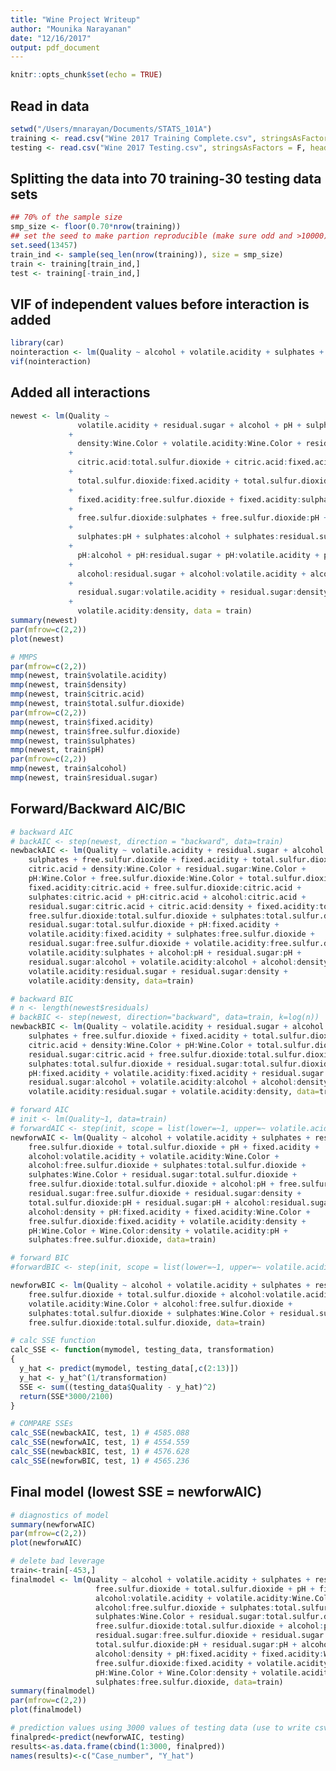```yaml
---
title: "Wine Project Writeup"
author: "Mounika Narayanan"
date: "12/16/2017"
output: pdf_document
---
```


```r
knitr::opts_chunk$set(echo = TRUE)
```

## Read in data
```r
setwd("/Users/mnarayan/Documents/STATS_101A")
training <- read.csv("Wine 2017 Training Complete.csv", stringsAsFactors = F, header = T)
testing <- read.csv("Wine 2017 Testing.csv", stringsAsFactors = F, header = T)
```

## Splitting the data into 70 training-30 testing data sets
```r
## 70% of the sample size 
smp_size <- floor(0.70*nrow(training))
## set the seed to make partion reproducible (make sure odd and >10000)
set.seed(13457)
train_ind <- sample(seq_len(nrow(training)), size = smp_size)
train <- training[train_ind,]
test <- training[-train_ind,]
```

## VIF of independent values before interaction is added
```r
library(car)
nointeraction <- lm(Quality ~ alcohol + volatile.acidity + sulphates + residual.sugar + free.sulfur.dioxide + total.sulfur.dioxide + pH + fixed.acidity + citric.acid + chlorides, data = train)
vif(nointeraction)
```

## Added all interactions
```r
newest <- lm(Quality ~ 
               volatile.acidity + residual.sugar + alcohol + pH + sulphates + free.sulfur.dioxide + fixed.acidity + total.sulfur.dioxide + citric.acid 
             +
               density:Wine.Color + volatile.acidity:Wine.Color + residual.sugar:Wine.Color + alcohol:Wine.Color + pH:Wine.Color + sulphates:Wine.Color + free.sulfur.dioxide:Wine.Color + fixed.acidity:Wine.Color + total.sulfur.dioxide:Wine.Color + citric.acid:Wine.Color
             +
               citric.acid:total.sulfur.dioxide + citric.acid:fixed.acidity + citric.acid:free.sulfur.dioxide + citric.acid:sulphates + citric.acid:pH + citric.acid:alcohol + citric.acid:residual.sugar + citric.acid:volatile.acidity + citric.acid:density
             +
               total.sulfur.dioxide:fixed.acidity + total.sulfur.dioxide:free.sulfur.dioxide + total.sulfur.dioxide:sulphates + total.sulfur.dioxide:density + total.sulfur.dioxide:pH + total.sulfur.dioxide:alcohol + total.sulfur.dioxide:residual.sugar + total.sulfur.dioxide:volatile.acidity + total.sulfur.dioxide:Wine.Color
             + 
               fixed.acidity:free.sulfur.dioxide + fixed.acidity:sulphates + fixed.acidity:pH + fixed.acidity:alcohol + fixed.acidity:residual.sugar + fixed.acidity:volatile.acidity + fixed.acidity:density
             +
               free.sulfur.dioxide:sulphates + free.sulfur.dioxide:pH + free.sulfur.dioxide:alcohol + free.sulfur.dioxide:residual.sugar + free.sulfur.dioxide:volatile.acidity + free.sulfur.dioxide:density
             +
               sulphates:pH + sulphates:alcohol + sulphates:residual.sugar + sulphates:volatile.acidity + sulphates:density
             +
               pH:alcohol + pH:residual.sugar + pH:volatile.acidity + pH:density
             +
               alcohol:residual.sugar + alcohol:volatile.acidity + alcohol:density
             +
               residual.sugar:volatile.acidity + residual.sugar:density
             +
               volatile.acidity:density, data = train)
summary(newest)
par(mfrow=c(2,2))
plot(newest)

# MMPS
par(mfrow=c(2,2))
mmp(newest, train$volatile.acidity)
mmp(newest, train$density)
mmp(newest, train$citric.acid)
mmp(newest, train$total.sulfur.dioxide)
par(mfrow=c(2,2))
mmp(newest, train$fixed.acidity)
mmp(newest, train$free.sulfur.dioxide)
mmp(newest, train$sulphates)
mmp(newest, train$pH)
par(mfrow=c(2,2))
mmp(newest, train$alcohol)
mmp(newest, train$residual.sugar)
```

## Forward/Backward AIC/BIC
```r
# backward AIC
# backAIC <- step(newest, direction = "backward", data=train)
newbackAIC <- lm(Quality ~ volatile.acidity + residual.sugar + alcohol + pH + 
    sulphates + free.sulfur.dioxide + fixed.acidity + total.sulfur.dioxide + 
    citric.acid + density:Wine.Color + residual.sugar:Wine.Color + 
    pH:Wine.Color + free.sulfur.dioxide:Wine.Color + total.sulfur.dioxide:Wine.Color + 
    fixed.acidity:citric.acid + free.sulfur.dioxide:citric.acid + 
    sulphates:citric.acid + pH:citric.acid + alcohol:citric.acid + 
    residual.sugar:citric.acid + citric.acid:density + fixed.acidity:total.sulfur.dioxide + 
    free.sulfur.dioxide:total.sulfur.dioxide + sulphates:total.sulfur.dioxide + 
    residual.sugar:total.sulfur.dioxide + pH:fixed.acidity + 
    volatile.acidity:fixed.acidity + sulphates:free.sulfur.dioxide + 
    residual.sugar:free.sulfur.dioxide + volatile.acidity:free.sulfur.dioxide + 
    volatile.acidity:sulphates + alcohol:pH + residual.sugar:pH + 
    residual.sugar:alcohol + volatile.acidity:alcohol + alcohol:density + 
    volatile.acidity:residual.sugar + residual.sugar:density + 
    volatile.acidity:density, data=train)

# backward BIC
# n <- length(newest$residuals)
# backBIC <- step(newest, direction="backward", data=train, k=log(n))
newbackBIC <- lm(Quality ~ volatile.acidity + residual.sugar + alcohol + pH + 
    sulphates + free.sulfur.dioxide + fixed.acidity + total.sulfur.dioxide + 
    citric.acid + density:Wine.Color + pH:Wine.Color + total.sulfur.dioxide:Wine.Color + 
    residual.sugar:citric.acid + free.sulfur.dioxide:total.sulfur.dioxide + 
    sulphates:total.sulfur.dioxide + residual.sugar:total.sulfur.dioxide + 
    pH:fixed.acidity + volatile.acidity:fixed.acidity + residual.sugar:pH + 
    residual.sugar:alcohol + volatile.acidity:alcohol + alcohol:density + 
    volatile.acidity:residual.sugar + volatile.acidity:density, data=train)

# forward AIC
# init <- lm(Quality~1, data=train)
# forwardAIC <- step(init, scope = list(lower=~1, upper=~ volatile.acidity + residual.sugar + alcohol + pH + sulphates + free.sulfur.dioxide + fixed.acidity + total.sulfur.dioxide + citric.acid + density:Wine.Color + volatile.acidity:Wine.Color + residual.sugar:Wine.Color + alcohol:Wine.Color + pH:Wine.Color + sulphates:Wine.Color + free.sulfur.dioxide:Wine.Color + fixed.acidity:Wine.Color + total.sulfur.dioxide:Wine.Color + citric.acid:Wine.Color + citric.acid:total.sulfur.dioxide + citric.acid:fixed.acidity + citric.acid:free.sulfur.dioxide + citric.acid:sulphates + citric.acid:pH + citric.acid:alcohol + citric.acid:residual.sugar + citric.acid:volatile.acidity + citric.acid:density + total.sulfur.dioxide:fixed.acidity + total.sulfur.dioxide:free.sulfur.dioxide + total.sulfur.dioxide:sulphates + total.sulfur.dioxide:density + total.sulfur.dioxide:pH + total.sulfur.dioxide:alcohol + total.sulfur.dioxide:residual.sugar + total.sulfur.dioxide:volatile.acidity + total.sulfur.dioxide:Wine.Color +  fixed.acidity:free.sulfur.dioxide + fixed.acidity:sulphates + fixed.acidity:pH + fixed.acidity:alcohol + fixed.acidity:residual.sugar + fixed.acidity:volatile.acidity + fixed.acidity:density + free.sulfur.dioxide:sulphates + free.sulfur.dioxide:pH + free.sulfur.dioxide:alcohol + free.sulfur.dioxide:residual.sugar + free.sulfur.dioxide:volatile.acidity + free.sulfur.dioxide:density + sulphates:pH + sulphates:alcohol + sulphates:residual.sugar + sulphates:volatile.acidity + sulphates:density + pH:alcohol + pH:residual.sugar + pH:volatile.acidity + pH:density + alcohol:residual.sugar + alcohol:volatile.acidity + alcohol:density + residual.sugar:volatile.acidity + residual.sugar:density + volatile.acidity:density), direction="forward", data=train)
newforwAIC <- lm(Quality ~ alcohol + volatile.acidity + sulphates + residual.sugar + 
    free.sulfur.dioxide + total.sulfur.dioxide + pH + fixed.acidity + 
    alcohol:volatile.acidity + volatile.acidity:Wine.Color + 
    alcohol:free.sulfur.dioxide + sulphates:total.sulfur.dioxide + 
    sulphates:Wine.Color + residual.sugar:total.sulfur.dioxide + 
    free.sulfur.dioxide:total.sulfur.dioxide + alcohol:pH + free.sulfur.dioxide:Wine.Color + 
    residual.sugar:free.sulfur.dioxide + residual.sugar:density + 
    total.sulfur.dioxide:pH + residual.sugar:pH + alcohol:residual.sugar + 
    alcohol:density + pH:fixed.acidity + fixed.acidity:Wine.Color + 
    free.sulfur.dioxide:fixed.acidity + volatile.acidity:density + 
    pH:Wine.Color + Wine.Color:density + volatile.acidity:pH + 
    sulphates:free.sulfur.dioxide, data=train)

# forward BIC
#forwardBIC <- step(init, scope = list(lower=~1, upper=~ volatile.acidity + residual.sugar + alcohol + pH + sulphates + free.sulfur.dioxide + fixed.acidity + total.sulfur.dioxide + citric.acid+ density:Wine.Color + volatile.acidity:Wine.Color + residual.sugar:Wine.Color + alcohol:Wine.Color + pH:Wine.Color + sulphates:Wine.Color + free.sulfur.dioxide:Wine.Color + fixed.acidity:Wine.Color + total.sulfur.dioxide:Wine.Color + citric.acid:Wine.Color + citric.acid:total.sulfur.dioxide + citric.acid:fixed.acidity + citric.acid:free.sulfur.dioxide + citric.acid:sulphates + citric.acid:pH + citric.acid:alcohol + citric.acid:residual.sugar + citric.acid:volatile.acidity + citric.acid:density + total.sulfur.dioxide:fixed.acidity + total.sulfur.dioxide:free.sulfur.dioxide + total.sulfur.dioxide:sulphates + total.sulfur.dioxide:density + total.sulfur.dioxide:pH + total.sulfur.dioxide:alcohol + total.sulfur.dioxide:residual.sugar + total.sulfur.dioxide:volatile.acidity + total.sulfur.dioxide:Wine.Color + fixed.acidity:free.sulfur.dioxide + fixed.acidity:sulphates + fixed.acidity:pH + fixed.acidity:alcohol + fixed.acidity:residual.sugar + fixed.acidity:volatile.acidity + fixed.acidity:density + free.sulfur.dioxide:sulphates + free.sulfur.dioxide:pH + free.sulfur.dioxide:alcohol + free.sulfur.dioxide:residual.sugar + free.sulfur.dioxide:volatile.acidity + free.sulfur.dioxide:density + sulphates:pH + sulphates:alcohol + sulphates:residual.sugar + sulphates:volatile.acidity + sulphates:density + pH:alcohol + pH:residual.sugar + pH:volatile.acidity + pH:density + alcohol:residual.sugar + alcohol:volatile.acidity + alcohol:density + residual.sugar:volatile.acidity + residual.sugar:density + volatile.acidity:density), direction="forward", data=train, k=log(n))

newforwBIC <- lm(Quality ~ alcohol + volatile.acidity + sulphates + residual.sugar + 
    free.sulfur.dioxide + total.sulfur.dioxide + alcohol:volatile.acidity + 
    volatile.acidity:Wine.Color + alcohol:free.sulfur.dioxide + 
    sulphates:total.sulfur.dioxide + sulphates:Wine.Color + residual.sugar:total.sulfur.dioxide + 
    free.sulfur.dioxide:total.sulfur.dioxide, data=train)

# calc SSE function
calc_SSE <- function(mymodel, testing_data, transformation)
{
  y_hat <- predict(mymodel, testing_data[,c(2:13)])
  y_hat <- y_hat^(1/transformation)
  SSE <- sum((testing_data$Quality - y_hat)^2)
  return(SSE*3000/2100)
}

# COMPARE SSEs
calc_SSE(newbackAIC, test, 1) # 4585.088
calc_SSE(newforwAIC, test, 1) # 4554.559
calc_SSE(newbackBIC, test, 1) # 4576.628
calc_SSE(newforwBIC, test, 1) # 4565.236
```

## Final model (lowest SSE = newforwAIC)
```r
# diagnostics of model
summary(newforwAIC)
par(mfrow=c(2,2))
plot(newforwAIC)

# delete bad leverage
train<-train[-453,]
finalmodel <- lm(Quality ~ alcohol + volatile.acidity + sulphates + residual.sugar + 
                   free.sulfur.dioxide + total.sulfur.dioxide + pH + fixed.acidity + 
                   alcohol:volatile.acidity + volatile.acidity:Wine.Color + 
                   alcohol:free.sulfur.dioxide + sulphates:total.sulfur.dioxide + 
                   sulphates:Wine.Color + residual.sugar:total.sulfur.dioxide + 
                   free.sulfur.dioxide:total.sulfur.dioxide + alcohol:pH + free.sulfur.dioxide:Wine.Color+
                   residual.sugar:free.sulfur.dioxide + residual.sugar:density + 
                   total.sulfur.dioxide:pH + residual.sugar:pH + alcohol:residual.sugar + 
                   alcohol:density + pH:fixed.acidity + fixed.acidity:Wine.Color + 
                   free.sulfur.dioxide:fixed.acidity + volatile.acidity:density + 
                   pH:Wine.Color + Wine.Color:density + volatile.acidity:pH + 
                   sulphates:free.sulfur.dioxide, data=train)
summary(finalmodel)
par(mfrow=c(2,2))
plot(finalmodel)

# prediction values using 3000 values of testing data (use to write csv)
finalpred<-predict(newforwAIC, testing)
results<-as.data.frame(cbind(1:3000, finalpred))
names(results)<-c("Case_number", "Y_hat")
```